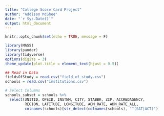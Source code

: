 ```yaml
---
title: "College Score Card Project"
author: "Addison McGhee"
date: "`r Sys.Date()`"
output: html_document
---
```


```r
knitr::opts_chunk$set(echo = TRUE, message = F)
```

```r
library(MASS)
library(pander)
library(tidyverse)
options(digits = 3)
theme_update(plot.title = element_text(hjust = 0.5))
```

```r
## Read in Data
fieldsOfStudy = read.csv("field_of_study.csv")
schools = read.csv("institutions.csv") 
```

```r
# Select Columns
schools_subset = schools %>% 
  select(UNITID, OPEID, INSTNM, CITY, STABBR, ZIP, ACCREDAGENCY,
         REGION, LATITUDE, LONGITUDE, ADM_RATE, ADM_RATE_ALL,
         colnames(schools)[str_detect(colnames(schools), "^(SAT|ACT)")])

```



